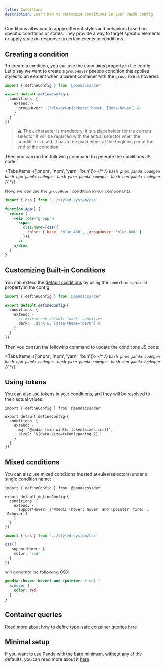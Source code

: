 ```yaml
---
title: Conditions
description: Learn how to customize conditions in your Panda config
---
```


Conditions allow you to apply different styles and behaviors based on specific conditions or states. They provide a way
to target specific elements or apply styles in response to certain events or conditions.

## Creating a condition

To create a condition, you can use the conditions property in the config. Let's say we want to create a `groupHover`
pseudo condition that applies styles to an element when a parent container with the `group` role is hovered.

```ts filename="panda.config.ts"
import { defineConfig } from '@pandacss/dev'

export default defineConfig({
  conditions: {
    extend: {
      groupHover: '[role=group]:where(:hover, [data-hover]) &'
    }
  }
})
```

> ⚠️ The `&` character is mandatory, it is a placeholder for the current selector. It will be replaced with the actual
> selector when the condition is used. It has to be used either at the beginning or at the end of the condition.

Then you can run the following command to generate the conditions JS code:

<Tabs items={['pnpm', 'npm', 'yarn', 'bun']}>
  {/* <!-- prettier-ignore-start --> */}
  <Tab>
    ```bash
    pnpm panda codegen
    ```
  </Tab>
  <Tab>
    ```bash
    npm panda codegen
    ```
  </Tab>
  <Tab>
    ```bash
    yarn panda codegen
    ```
  </Tab>
  <Tab>
    ```bash
    bun panda codegen
    ```
  </Tab>
  {/* <!-- prettier-ignore-end --> */}
</Tabs>

Now, we can use the `groupHover` condition in our components.

```jsx
import { css } from '../styled-system/css'

function App() {
  return (
    <div role="group">
      <span
        className={css({
          color: { base: 'blue.400', _groupHover: 'blue.600' }
        })}
      />
    </div>
  )
}
```

## Customizing Built-in Conditions

You can extend the [default conditions](/docs/concepts/conditional-styles#reference) by using the `conditions.extend`
property in the config.

```ts filename="panda.config.ts"
import { defineConfig } from '@pandacss/dev'

export default defineConfig({
  conditions: {
    extend: {
      // Extend the default `dark` condition
      dark: '.dark &, [data-theme="dark"] &'
    }
  }
})
```

Then you can run the following command to update the conditions JS code:

<Tabs items={['pnpm', 'npm', 'yarn', 'bun']}>
  {/* <!-- prettier-ignore-start --> */}
  <Tab>
    ```bash
    pnpm panda codegen
    ```
  </Tab>
  <Tab>
    ```bash
    npm panda codegen
    ```
  </Tab>
  <Tab>
    ```bash
    yarn panda codegen
    ```
  </Tab>
  <Tab>
    ```bash
    bun panda codegen
    ```
  </Tab>
  {/* <!-- prettier-ignore-end --> */}
</Tabs>

## Using tokens

You can also use tokens in your conditions, and they will be resolved to their actual values:

```tsx
import { defineConfig } from '@pandacss/dev'

export default defineConfig({
  conditions: {
    extend: {
      mq: '@media (min-width: token(sizes.4xl))',
      size2: '&[data-size=token(spacing.2)]'
    }
  }
})
```

## Mixed conditions

You can also use mixed conditions (nested at-rules/selectors) under a single condition name:

```tsx
import { defineConfig } from '@pandacss/dev'

export default defineConfig({
  conditions: {
    extend: {
      supportHover: ['@media (hover: hover) and (pointer: fine)', '&:hover']
    }
  }
})
```

```ts
import { css } from '../styled-system/css'

css({
  _supportHover: {
    color: 'red'
  }
})
```

will generate the following CSS:

```css
@media (hover: hover) and (pointer: fine) {
  &:hover {
    color: red;
  }
}
```

## Container queries

Read more about how to define type-safe container queries [here](/docs/concepts/conditional-styles#container-queries)

## Minimal setup

If you want to use Panda with the bare minimum, without any of the defaults, you can read more about it
[here](/docs/guides/minimal-setup)
